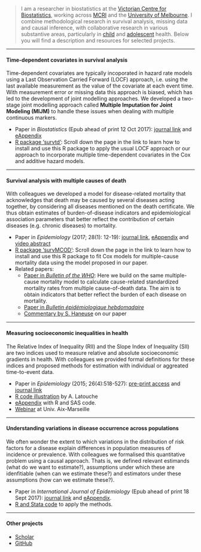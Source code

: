 

> I am a researcher in biostatistics at the [Victorian Centre for Biostatistics](http://www.vicbiostat.org.au), working across [MCRI](https://www.mcri.edu.au/users/margarita-moreno-betancur) and the [University of Melbourne](http://mspgh.unimelb.edu.au/research-groups/centre-for-epidemiology-and-biostatistics-research/biostatistics). I combine methodological research in survival analysis, missing data and causal inference, with collaborative research in various substantive areas, particularly in [child](https://health.adelaide.edu.au/betterstart/) and [adolescent](https://www.mcri.edu.au/research/themes/population-health/centre-adolescent-health) health. Below you will find a description and resources for selected projects.

***

#### Time-dependent covariates in survival analysis

Time-dependent covariates are typically incoporated in hazard rate models using a Last Observation Carried Forward (LOCF) approach, i.e. using the last available measurement as the value of the covariate at each event time. With measurement error or missing data this approach is biased, which has led to the development of joint modelling approaches. We developed a two-stage joint modelling approach called **Multiple Imputation for Joint Modeling (MIJM)** to handle these issues when dealing with multiple continuous markers.

* Paper in *Biostatistics* (Epub ahead of print 12 Oct 2017): [journal link](https://academic.oup.com/biostatistics/article-abstract/doi/10.1093/biostatistics/kxx046/4461848/Survival-analysis-with-time-dependent-covariates?redirectedFrom=fulltext) and [eAppendix](https://oup.silverchair-cdn.com/oup/backfile/Content_public/Journal/biostatistics/PAP/10.1093_biostatistics_kxx046/1/kxx046_Supp.pdf?Expires=1508323179&Signature=B1T3y0Paxl0JvBp8Z0g10ElmkDabUUQnZvs-bgon3bnsQDU8pUyfofiHcfaoRenjK-b5PNtGJcpOKf20hIUgXJoApCBJHFgQicFFq6vMTTCNARGso5cDZAQZYDHHonMj1p4HSh36ojaUqiIvvHRMK2btANWBbyV0zHb29kcQ6QD0xOaN3~tPmXFNoIgBQLNrxEIoaVdZbsFc0d0notf40HuntwrwNR3InLydufetGj1zFpM8tshqxZjsFpK9Pmy-oIyhA~xRVT4BqjwWQHHcOmhXB3l9GBq6SPYE6XeRS77TrAvFWhnyAYjI~r5G5aqSDYwm6Ced54X-ktTwuaUjtg__&Key-Pair-Id=APKAIUCZBIA4LVPAVW3Q)
* [R package 'survtd'](https://github.com/moreno-betancur/survtd): Scroll down the page in the link to learn how to install and use this R package to apply the usual LOCF approach or our approach to incorporate multiple time-dependent covariates in the Cox and additive hazard models.

***

#### Survival analysis with multiple causes of death

With colleagues we developed a model for disease-related mortality that acknowledges that death may be caused by several diseases acting together, by considering all diseases mentioned on the death certificate. We thus obtain estimates of burden-of-disease indicators and epidemiological association parameters that better reflect the contribution of certain diseases (e.g. chronic diseases) to mortality.

* Paper in *Epidemiology* (2017; 28(1): 12-19): [journal link](http://journals.lww.com/epidem/Abstract/2017/01000/Survival_Analysis_with_Multiple_Causes_of_Death_.3.aspx),  [eAppendix](http://download.lww.com/wolterskluwer_vitalstream_com/PermaLink/EDE/B/EDE_2016_06_22_MORENOBETANCUR_15-522_SDC001.pdf) and [video abstract](http://wolterskluwer.http.internapcdn.net/wolterskluwer_vitalstream_com/MP4s/permalink/ede/b/ede_2016_07_15_betancur_15-0522_sdc9.mp4)
* [R package 'survMCOD'](https://github.com/moreno-betancur/survMCOD): Scroll down the page in the link to learn how to install and use this R package to fit Cox models for multiple-cause mortality data using the model proposed in our paper.
* Related papers:
     + [Paper in *Bulletin of the WHO*](http://www.who.int/bulletin/volumes/94/12/16-172189.pdf): Here we build on the same multiple-cause mortality model to calculate cause-related standardized mortality rates from multiple cause-of-death data. The aim is to obtain indicators that better reflect the burden of each disease on mortality.
     + [Paper in *Bulletin épidémiologique hebdomadaire*](http://invs.santepubliquefrance.fr/beh/2017/1/pdf/2017_1_2.pdf)
     + [Commentary by S. Haneuse](http://journals.lww.com/epidem/Citation/2017/01000/Commentary___Multiple_Causes_of_Death__The.5.aspx) on our paper

***

#### Measuring socioeconomic inequalities in health

The Relative Index of Inequality (RII) and the Slope Index of Inequality (SII) are two indices used to measure relative and absolute socioeconomic gradients in health. With colleagues we provided formal definitions for these indices and proposed methods for estimation with individual or aggreated time-to-event data.

* Paper in *Epidemiology* (2015; 26(4):518-527): [pre-print access](http://hdl.handle.net/11343/129569) and [journal link](http://journals.lww.com/epidem/Abstract/2015/07000/Relative_Index_of_Inequality_and_Slope_Index_of.12.aspx) 
* [R code illustration](https://rpubs.com/latoucha/206380) by A. Latouche
* [eAppendix](http://download.lww.com/wolterskluwer_vitalstream_com/PermaLink/EDE/A/EDE_2015_04_01_MORENOBETANCUR_EDE14-467_SDC1.pdf) with R and SAS code.
* [Webinar](https://www.youtube.com/watch?v=S6u3AcrtBuU) at Univ. Aix-Marseille

***

#### Understanding variations in disease occurrence across populations

We often wonder the extent to which variations in the distribution of risk factors for a disease explain differences in population measures of incidence or prevalence. With colleagues we formalised this quantitative problem using a causal approach. Thats is, we defined relevant estimands (what do we want to estimate?), assumptions under which these are idenfitiable (when can we estimate these?) and estimators under these assumptions (how can we estimate these?).

* Paper in *International Journal of Epidemiology* (Epub ahead of print 18 Sept 2017): [journal link](https://academic.oup.com/ije/article-abstract/doi/10.1093/ije/dyx194/4161437/Measuring-the-impact-of-differences-in-risk-factor?redirectedFrom=fulltext) and [eAppendix](https://oup.silverchair-cdn.com/oup/backfile/Content_public/Journal/ije/PAP/10.1093_ije_dyx194/1/dyx194_Supp.pdf?Expires=1508324295&Signature=Yn4ELl3~~53U2boyXRDngjzd4okP1cDWGqmpv4NTwN6xgfmTIJ0qnuSG8FrsMluQecp3KKklboBju1rmklm8UUNnJEkpkxN67G3zclDbmdr8neNRJvU1AFntnjzl9EmEml6UyOq6mWaz6rm7z~Sxi7Th4-ZI0ih1UggLjHvUFvgsTJMdm~j3hgdek3f4mj6nRsktnV5Xz0gUhMI4qT3vjT68ffhCHUwy4IomDDSUXDQORufuVtQsJYhwGRdG21yHu7gGX3HL5VZ13soKHRqiQvnbKM0SSupjXY4t3ImYHxMsf8NaCbQD1boEnwOHw4BJWRQ71gd16KUk6LDNQNSU9Q__&Key-Pair-Id=APKAIUCZBIA4LVPAVW3Q).
* [R and Stata code](https://github.com/moreno-betancur/Population_comparisons/archive/master.zip) to apply the methods. 

***

#### Other projects

* [Scholar](https://scholar.google.com.au/citations?user=aadVh5gAAAAJ&hl=en)
* [GitHub](https://github.com/moreno-betancur)
